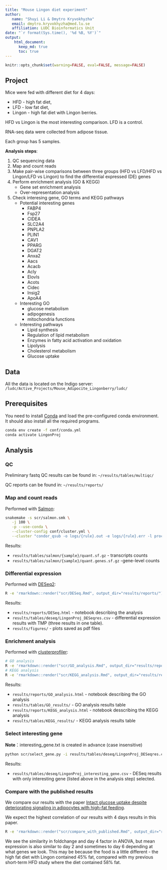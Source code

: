 ```yaml
---
title: "Mouse Lingon diet experiment"
author:
   name: "Shuyi Li & Dmytro Kryvokhyzha"
   email: dmytro.kryvokhyzha@med.lu.se
   affiliation: LUDC Bioinformatics Unit
date: "`r format(Sys.time(), '%d %B, %Y')`"
output:
    html_document:
      keep_md: true
      toc: true
---
```


```r
knitr::opts_chunk$set(warning=FALSE, eval=FALSE, message=FALSE)
```

## Project

Mice were fed with different diet for 4 days:

- HFD - high fat diet,
- LFD - low fat diet,
- Lingon - high fat diet with Lingon berries.

HFD vs Lingon is the most interesting comparison. LFD is a control.

RNA-seq data were collected from adipose tissue.

Each group has 5 samples.

**Analysis steps**:

1. QC sequencing data
2. Map and count reads
3. Make pair-wise comparisons between three groups (HFD vs LFD/HFD vs Lingon/LFD vs Lingon) to find the differential expressed (DE) genes
4. Perform enrichment analysis (GO & KEGG)
   - Gene set enrichment analysis
   - Over-representation analysis
5. Check interesing gene, GO terms and KEGG pathways
   * Potential interesting genes
       - FABP4
       - Fsp27
       - CIDEA
       - SLC2A4
       - PNPLA2
       - PLIN1
       - CAV1
       - PPARG
       - DGAT2
       - Anxa2
       - Aacs
       - Acacb
       - Acly
       - Elovls
       - Acots
       - Cidec
       - Insig2
       - ApoA4
   * Interesting GO
      - glucose metabolism
      - adipogenesis
      - mitochondria functions
   * Interesting pathways
      - Lipid synthesis
      - Regulation of lipid metabolism
      - Enzymes in fatty acid activation and oxidation
      - Lipolysis
      - Cholesterol metabolism
      - Glucose uptake

## Data

All the data is located on the Indigo server: `/ludc/Active_Projects/Mouse_Adipocite_Lingonberry/ludc/`

## Prerequisites

You need to install [Conda](https://docs.conda.io/en/latest/) and load the pre-configured conda environment. It should also install all the required programs.

```bash
conda env create -f conf/conda.yml
conda activate LingonProj
```

## Analysis

### QC

Preliminary fastq QC results can be found in: `~/results/tables/multiqc/`

QC reports can be found in: `~/results/reports/`

### Map and count reads

Performed with [Salmon](https://salmon.readthedocs.io/en/latest/salmon.html):

```bash
snakemake -s scr/salmon.smk \
   -j 100 \
   -p --use-conda \
   --cluster-config conf/cluster.yml \
   --cluster "condor_qsub -o logs/{rule}.out -e logs/{rule}.err -l procs={cluster.cores},mem={cluster.ram} -m e -V"
```

Results:

* `results/tables/salmon/{sample}/quant.sf.gz` - transcripts counts
* `results/tables/salmon/{sample}/quant.genes.sf.gz` -gene-level counts

### Differential expression

Performed with [DESeq2](https://bioconductor.org/packages/release/bioc/html/DESeq2.html):

```bash
R -e 'rmarkdown::render("scr/DESeq.Rmd", output_dir="results/reports/")'
```

Results:

* `results/reports/DESeq.html` - notebook describing the analysis
* `results/tables/deseq/LingonProj_DESeqres.csv` - differential expression results with TMP (three results in one table).
* `results/figures/` - plots saved as pdf files

### Enrichment analysis

Performed with [clusterprofiler](https://bioconductor.org/packages/release/bioc/vignettes/clusterProfiler/inst/doc/clusterProfiler.html):

```bash
# GO analysis
R -e 'rmarkdown::render("scr/GO_analysis.Rmd", output_dir="results/reports/")'
# KEGG analysis
R -e 'rmarkdown::render("scr/KEGG_analysis.Rmd", output_dir="results/reports/")'
```

Results:

* `results/reports/GO_analysis.html` - notebook describing the GO analysis
* `results/tables/GO_results/` - GO analysis results table
* `results/reports/KEGG_analysis.html` - notebook desscribing the KEGG analysis
* `results/tables/KEGG_results/` - KEGG analysis results table

### Select interesting gene

**Note**：interesting_gene.txt is created in advance (case insensitive)

```bash
python scr/select_gene.py -i results/tables/deseq/LingonProj_DESeqres.csv -g data/reference/interesting_gene.txt -o results/tables/deseq/LingonProj_interesting_gene.csv
```

Results:

* `results/tables/deseq/LingonProj_interesting_gene.csv` - DESeq results with only interesting gene (listed above in the analysis step) selected.

### Compare with the published results

We compare our results with the paper [Intact glucose uptake despite deteriorating signaling in adipocytes with high-fat feeding](https://jme.bioscientifica.com/view/journals/jme/60/3/JME-17-0195.xml).

We expect the highest correlation of our results with 4 days results in this paper. 

```bash
R -e 'rmarkdown::render("scr/compare_with_published.Rmd", output_dir="results/reports/")'
```

We see the similarity in foldchange and day 4 factor in ANOVA, but mean expression 
is also similar to day 2 and sometimes to day 6 depending at what genes we look.
This may be because the food is a little different - 
the high fat diet with Lingon contained 45% fat, compared with my previous short-term HFD study where the diet contained 58% fat.
